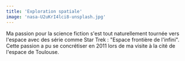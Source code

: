 ```yaml
---
title: 'Exploration spatiale'
image: 'nasa-U2uKrI4lci8-unsplash.jpg'
---
```


Ma passion pour la science fiction s'est tout naturellement tournée vers l'espace avec des série comme Star Trek :
"Espace frontière de l'infini". Cette passion a pu se concrétiser en 2011 lors de ma visite à la cité de l'espace de Toulouse.
